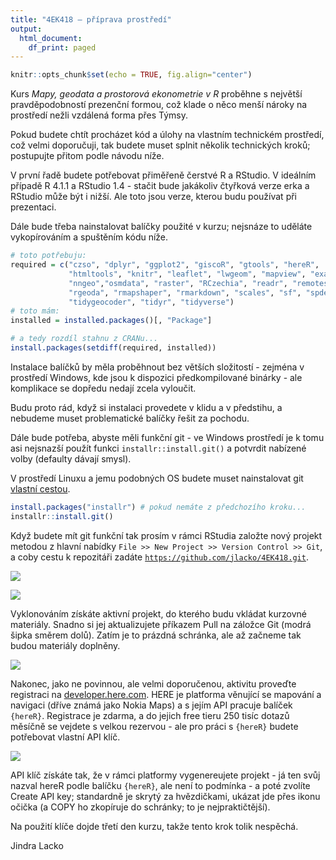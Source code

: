 ```yaml
---
title: "4EK418 – příprava prostředí"
output:
  html_document:
    df_print: paged
---
```


```r
knitr::opts_chunk$set(echo = TRUE, fig.align="center")
```

Kurs *Mapy, geodata a prostorová ekonometrie v R* proběhne s největší pravděpodobností prezenční formou, což klade o něco menší nároky na prostředí nežli vzdálená forma přes Týmsy.

Pokud budete chtít procházet kód a úlohy na vlastním technickém prostředí, což velmi doporučuji, tak budete muset splnit několik technických kroků; postupujte přitom podle návodu níže.

V první řadě budete potřebovat přiměřeně čerstvé R a RStudio. V ideálním případě R 4.1.1 a RStudio 1.4 - stačit bude jakákoliv čtyřková verze erka a RStudio může být i nižší. Ale toto jsou verze, kterou budu používat při prezentaci.

Dále bude třeba nainstalovat balíčky použité v kurzu; nejsnáze to uděláte vykopírováním a spuštěním kódu níže.

```r
# toto potřebuju:
required = c("czso", "dplyr", "ggplot2", "giscoR", "gtools", "hereR",
             "htmltools", "knitr", "leaflet", "lwgeom", "mapview", "exactextractr",
             "nngeo","osmdata", "raster", "RCzechia", "readr", "remotes",
             "rgeoda", "rmapshaper", "rmarkdown", "scales", "sf", "spdep", 
             "tidygeocoder", "tidyr", "tidyverse")
# toto mám:
installed = installed.packages()[, "Package"]

# a tedy rozdíl stahnu z CRANu...
install.packages(setdiff(required, installed))
```

Instalace balíčků by měla proběhnout bez větších složitostí - zejména v prostředí Windows, kde jsou k dispozici předkompilované binárky - ale komplikace se dopředu nedají zcela vyloučit.

Budu proto rád, když si instalaci provedete v klidu a v předstihu, a nebudeme muset problematické balíčky řešit za pochodu. 

Dále bude potřeba, abyste měli funkční git - ve Windows prostředí je k tomu asi nejsnazší použít funkci `installr::install.git()` a potvrdit nabízené volby (defaulty dávají smysl).

V prostředí Linuxu a jemu podobných OS budete muset nainstalovat git [vlastní cestou](https://github.com/git-guides/install-git).

```r
install.packages("installr") # pokud nemáte z předchozího kroku...
installr::install.git() 
```

Když budete mít git funkční tak prosím v rámci RStudia založte nový projekt metodou z hlavní nabídky `File >> New Project >> Version Control >> Git`, a coby cestu k repozitáři zadáte [`https://github.com/jlacko/4EK418.git`](https://github.com/jlacko/4EK418.git).

![](images/new-project.png)

![](images/clone-git.png)

Vyklonováním získáte aktivní projekt, do kterého budu vkládat kurzovné materiály. Snadno si jej aktualizujete příkazem Pull na záložce Git (modrá šipka směrem dolů). Zatím je to prázdná schránka, ale až začneme tak budou materiály doplněny.

![](images/Screenshot%20from%202021-01-25%2012-18-49.png)

Nakonec, jako ne povinnou, ale velmi doporučenou, aktivitu proveďte registraci na [developer.here.com](https://developer.here.com/). HERE je platforma věnující se mapování a navigaci (dříve známá jako Nokia Maps) a s jejím API pracuje balíček `{hereR}`. Registrace je zdarma, a do jejich free tieru 250 tisíc dotazů měsíčně se vejdete s velkou rezervou - ale pro práci s `{hereR}` budete potřebovat vlastní API klíč.

![](images/create-api-key.png)

API klíč získáte tak, že v rámci platformy vygenereujete projekt - já ten svůj nazval hereR podle balíčku `{hereR}`, ale není to podmínka - a poté zvolíte Create API key; standardně je skrytý za hvězdičkami, ukázat jde přes ikonu očička (a COPY ho zkopíruje do schránky; to je nejpraktičtější).

Na použití klíče dojde třetí den kurzu, takže tento krok tolik nespěchá.

Jindra Lacko
